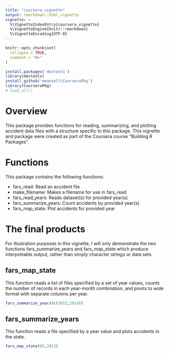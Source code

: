 ```yaml
---
title: "coursera_vignette"
output: rmarkdown::html_vignette
vignette: >
  %\VignetteIndexEntry{coursera_vignette}
  %\VignetteEngine{knitr::rmarkdown}
  %\VignetteEncoding{UTF-8}
---
```


```r
knitr::opts_chunk$set(
  collapse = TRUE,
  comment = "#>"
)
```

```r
install.packages('devtools')
library(devtools)
install_github('mmansolf/CourseraPkg')
library(CourseraPkg)
# load_all()
```

# Overview

This package provides functions for reading, summarizing, and plotting accident data files with a structure specific to this package. This vignette and package were created as part of the Coursera course "Building R Packages".

# Functions

This package contains the following functions:

* fars_read: Read an accident file
* make_filename: Makes a filename for use in fars_read
* fars_read_years: Reads dataset(s) for provided year(s)
* fars_summarize_years: Count accidents by provided year(s)
* fars_map_state: Plot accidents for provided year

# The final products

For illustration purposes in this vignette, I will only demonstrate the two functions fars_summarize_years and fars_map_state which produce interpretable output, rather than simply character strings or data sets.

## fars_map_state

This function reads a list of files specified by a set of year values, counts the number of records in each year-month combination, and pivots to wide format with separate columns per year.

```r
fars_summarize_years(c(2013,2014))
```

## fars_summarize_years

This function reads a file specified by a year value and plots accidents in the state.

```r
fars_map_state(05,2013)
```
